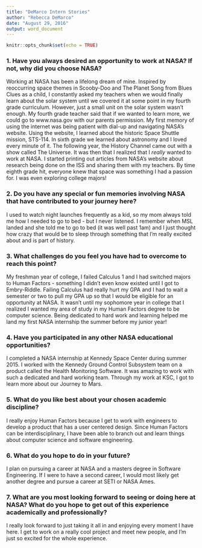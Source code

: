 ```yaml
---
title: "DeMarco Intern Stories"
author: "Rebecca DeMarco"
date: "August 29, 2016"
output: word_document
---
```


```r
knitr::opts_chunk$set(echo = TRUE)
```

### 1. Have you always desired an opportunity to work at NASA? If not, why did you choose NASA? 

Working at NASA has been a lifelong dream of mine. Inspired by reoccurring space themes in Scooby-Doo and The Planet Song from Blues Clues as a child, I constantly asked my teachers when we would finally learn about the solar system until we covered it at some point in my fourth grade curriculum. However, just a small unit on the solar system wasn't enough. My fourth grade teacher said that if we wanted to learn more, we could go to www.nasa.gov with our parents permission. My first memory of using the internet was being patient with dial-up and navigating NASA's website. Using the website, I learned about the historic Space Shuttle mission, STS-114. In sixth grade we learned about astronomy and I loved every minute of it. The following year, the History Channel came out with a show called The Universe. It was then that I realized that I *really* wanted to work at NASA. I started printing out articles from NASA's website about research being done on the ISS and sharing them with my teachers. By time eighth grade hit, everyone knew that space was something I had a passion for. I was even exploring college majors! 

### 2. Do you have any special or fun memories involving NASA that have contributed to your journey here? 
I used to watch night launches frequently as a kid, so my mom always told me how I needed to go to bed - but I never listened. I remember when MSL landed and she told me to go to bed (it was well past 1am) and I just thought how crazy that would be to sleep through something that I'm really excited about and is part of history. 

### 3. What challenges do you feel you have had to overcome to reach this point? 
My freshman year of college, I failed Calculus 1 and I had switched majors to Human Factors - something I didn't even know existed until I got to Embry-Riddle. Failing Calculus had really hurt my GPA and I had to wait a semester or two to pull my GPA up so that I would be eligible for an opportunity at NASA. It wasn't until my sophomore year in college that I realized I wanted my area of study in my Human Factors degree to be computer science. Being dedicated to hard work and learning helped me land my first NASA internship the summer before my junior year! 

### 4. Have you participated in any other NASA educational opportunities? 
I completed a NASA internship at Kennedy Space Center during summer 2015. I worked with the Kennedy Ground Control Subsystem team on a product called the Health Monitoring Software. It was amazing to work with such a dedicated and hard working team. Through my work at KSC, I got to learn more about our Journey to Mars. 

### 5. What do you like best about your chosen academic discipline? 
I really enjoy Human Factors because I get to work with engineers to develop a product that has a user centered design. Since Human Factors can be interdisciplinary, I have been able to branch out and learn things about computer science and software engineering. 

### 6. What do you hope to do in your future? 
I plan on pursuing a career at NASA and a masters degree in Software Engineering. If I were to have a second career, I would most likely get another degree and pursue a career at SETI or NASA Ames. 

### 7. What are you most looking forward to seeing or doing here at NASA? What do you hope to get out of this experience academically and professionally? 
I really look forward to just taking it all in and enjoying every moment I have here. I get to work on a really cool project and meet new people, and I'm just so excited for the whole experience. 

